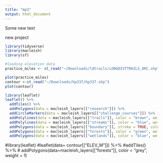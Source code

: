 ```yaml
---
title: "mp3"
output: html_document
---
```

Some new text

new project

```r
library(tidyverse)
library(macleish)
library(sf)

```

```r
#loading elevation data
practice_miles <- st_read("~/Downloads/ldtrails/LONGDISTTRAILS_ARC.shp")

plot(practice_miles)
contour <-st_read("~/Downloads/hp337/hp337.shp")
plot(contour)
```

```r

library(leaflet)
leaflet() %>%
  addTiles() %>%
  addPolygons(data = macleish_layers[["research"]]) %>%
  addCircleMarkers(data = macleish_layers[["challenge_courses"]]) %>%
  addPolylines(data = macleish_layers[["trails"]], color = "brown", weight = 1) %>%
  addPolylines(data = macleish_layers[["streams"]], color = "blue", weight = 1) %>%
  addPolygons(data = macleish_layers[["boundary"]], stroke = TRUE, color = "black", fill = NA, weight = 2, opacity = 2) %>%
  addPolygons(data = macleish_layers[["forests"]], color = "green", weight = 1) %>%
  addPolygons(data = macleish_layers[["wetlands"]], color = "blue", weight = 1)
```

#library(leaflet)
#leaflet(data= contour[["ELEV_M"]]) %>%
  #addTiles() %>%
 # addPolygons(data=macleish_layers[["forests"]], color = "grey", weight = 1)
```


```
